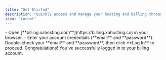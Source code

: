 ```yaml
---
title: "Get Started"
description: "Quickly access and manage your hosting and billing through our secure portal."
icon: "rocket"
---
```


<Steps>
  <Step title="Go to the Billing Portal">
    - Open [**billing.xahosting.com**](https://billing.xahosting.co) in your browser.
    - Enter your account credentials (**email** and **password**).
  </Step>
  <Step title="Log In">
    Double-check your **email** and **password**, then click **Log In** to proceed.
  </Step>
</Steps>

<Check>
  Congratulations! You’ve successfully logged in to your billing account.
</Check>